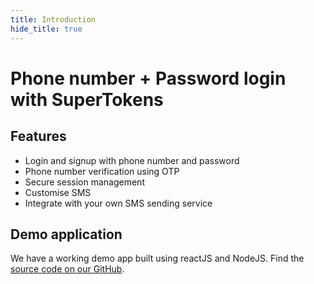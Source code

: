 ```yaml
---
title: Introduction
hide_title: true
---
```



# Phone number + Password login with SuperTokens

## Features
- Login and signup with phone number and password
- Phone number verification using OTP
- Secure session management
- Customise SMS
- Integrate with your own SMS sending service

## Demo application
We have a working demo app built using reactJS and NodeJS. Find the [source code on our GitHub](https://github.com/supertokens/supertokens-auth-react/tree/master/examples/with-phone-password).